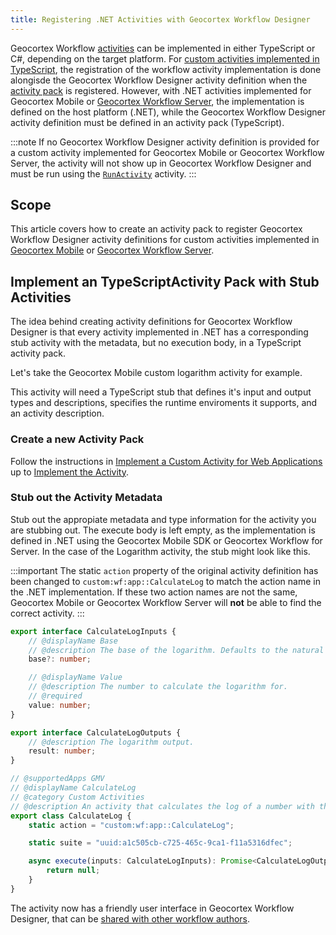 ```yaml
---
title: Registering .NET Activities with Geocortex Workflow Designer
---
```



Geocortex Workflow [activities](concepts-key-concepts.mdx#activities-and-form-elements) can be implemented in either TypeScript or C#, depending on the target platform. For [custom activities implemented in TypeScript](implement-custom-activity-web.mdx), the registration of the workflow activity implementation is done alongisde the Geocortex Workflow Designer activity definition when the [activity pack](concepts-key-concepts.mdx#activity-packs) is registered. However, with .NET activities implemented for Geocortex Mobile or [Geocortex Workflow Server](https://docs.geocortex.com/workflow/latest/help/Default.htm#wf5/help/server-workflows.htm%3FTocPath%3DServer%2520Workflows%7C_____0), the implementation is defined on the host platform (.NET), while the Geocortex Workflow Designer activity definition must be defined in an activity pack (TypeScript).

:::note
If no Geocortex Workflow Designer activity definition is provided for a custom activity implemented for Geocortex Mobile or Geocortex Workflow Server, the activity will not show up in Geocortex Workflow Designer and must be run using the [`RunActivity`](https://docs.geocortex.com/workflow/latest/help/Default.htm#wf5/help/activities/run-activity.htm%3FTocPath%3DActivities%7CActivity%2520Reference%7C_____167) activity.
:::

## Scope

This article covers how to create an activity pack to register Geocortex Workflow Designer activity definitions for custom activities implemented in [Geocortex Mobile](implement-custom-activity-mobile.mdx) or [Geocortex Workflow Server](implement-custom-activity-server.mdx).

## Implement an TypeScriptActivity Pack with Stub Activities

The idea behind creating activity definitions for Geocortex Workflow Designer is that every activity implemented in .NET has a corresponding stub activity with the metadata, but no execution body, in a TypeScript activity pack.

Let's take the Geocortex Mobile custom logarithm activity for example.

<LogarithmActivityMobileSnippet />

This activity will need a TypeScript stub that defines it's input and output types and descriptions, specifies the runtime enviroments it supports, and an activity description.

### Create a new Activity Pack

Follow the instructions in [Implement a Custom Activity for Web Applications](implement-custom-activity-web.mdx) up to [Implement the Activity](implement-custom-activity-web.mdx#implement-the-activity).

### Stub out the Activity Metadata

Stub out the appropiate metadata and type information for the activity you are stubbing out. The execute body is left empty, as the implementation is defined in .NET using the Geocortex Mobile SDK or Geocortex Workflow for Server. In the case of the Logarithm activity, the stub might look like this.

:::important
The static `action` property of the original activity definition has been changed to `custom:wf:app::CalculateLog` to match the action name in the .NET implementation. If these two action names are not the same, Geocortex Mobile or Geocortex Workflow Server will **not** be able to find the correct activity.
:::

```typescript
export interface CalculateLogInputs {
    // @displayName Base
    // @description The base of the logarithm. Defaults to the natural log.
    base?: number;

    // @displayName Value
    // @description The number to calculate the logarithm for.
    // @required
    value: number;
}

export interface CalculateLogOutputs {
    // @description The logarithm output.
    result: number;
}

// @supportedApps GMV
// @displayName CalculateLog
// @category Custom Activities
// @description An activity that calculates the log of a number with the given base.
export class CalculateLog {
    static action = "custom:wf:app::CalculateLog";

    static suite = "uuid:a1c505cb-c725-465c-9ca1-f11a5316dfec";

    async execute(inputs: CalculateLogInputs): Promise<CalculateLogOutputs> {
        return null;
    }
}
```

The activity now has a friendly user interface in Geocortex Workflow Designer, that can be [shared with other workflow authors](getting-started-web.mdx#sharing-the-activity-pack).
